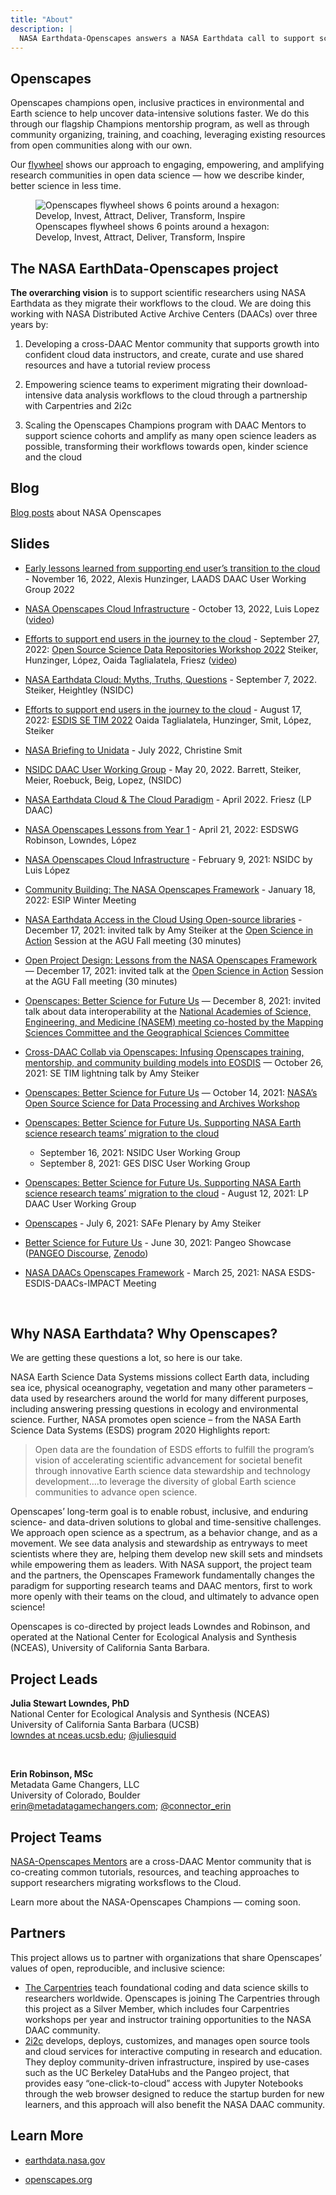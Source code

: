 ```yaml
---
title: "About"
description: |
  NASA Earthdata-Openscapes answers a NASA Earthdata call to support scientific researchers using data from NASA Distributed Active Archive Centers (DAACs) as they migrate workflows to the cloud.
---
```


## Openscapes

Openscapes champions open, inclusive practices in environmental and Earth science to help uncover data-intensive solutions faster. We do this through our flagship Champions mentorship program, as well as through community organizing, training, and coaching, leveraging existing resources from open communities along with our own.

Our [flywheel](https://www.jimcollins.com/concepts/the-flywheel.html) shows our approach to engaging, empowering, and amplifying research communities in open data science --- how we describe kinder, better science in less time.

![Openscapes flywheel shows 6 points around a hexagon: Develop, Invest, Attract, Deliver, Transform, Inspire](images/openscapes-flywheel-eea.png)

<!---https://docs.google.com/presentation/d/14Ko80NL1qA3KsH0Spgym20DXp5ZLn6zE2KOuqUTNMVA/edit#slide=id.gc846ffc89f_2_32--->

## The NASA EarthData-Openscapes project

**The overarching vision** is to support scientific researchers using NASA Earthdata as they migrate their workflows to the cloud. We are doing this working with NASA Distributed Active Archive Centers (DAACs) over three years by:

1.  Developing a cross-DAAC Mentor community that supports growth into confident cloud data instructors, and create, curate and use shared resources and have a tutorial review process

2.  Empowering science teams to experiment migrating their download-intensive data analysis workflows to the cloud through a partnership with Carpentries and 2i2c

3.  Scaling the Openscapes Champions program with DAAC Mentors to support science cohorts and amplify as many open science leaders as possible, transforming their workflows towards open, kinder science and the cloud

## Blog

[Blog posts](https://www.openscapes.org/tags/nasa-framework/) about NASA Openscapes

## Slides

- [Early lessons learned from supporting end user’s transition to the cloud](https://docs.google.com/presentation/d/1aDxLzlkiunwyHjQ76GIFxHVmY0z6fsmtOqHAq-zSGms/edit?usp=sharing) - November 16, 2022, Alexis Hunzinger, LAADS DAAC User Working Group 2022

- [NASA Openscapes Cloud Infrastructure](https://docs.google.com/presentation/d/100aazshfYJfIe5pjQ6w3hswjA9zuuhEd2sZ3P4LhxJc/edit#slide=id.g6c52a2e8d8_0_177) - October 13, 2022, Luis Lopez ([video](https://youtu.be/Payju0KDScg))

- [Efforts to support end users in the journey to the cloud](https://docs.google.com/presentation/d/1OnjRhSgA_6iT4jvUCqW6plhuvwPIn_Vu-cfzo7QX2V4/edit#slide=id.g142ea985af2_0_1) - September 27, 2022: [Open Source Science Data Repositories Workshop 2022](https://science.nasa.gov/open-science-overview/data-repositories-workshop) Steiker, Hunzinger, López, Oaida Taglialatela, Friesz ([video](https://drive.google.com/file/d/1pBcWwS7MLAqbNOOH9qXGLTr42UPm1N_j/view)) <!---https://youtu.be/NvMk1GGiA8A?t=13944--->

- [NASA Earthdata Cloud: Myths, Truths, Questions](https://docs.google.com/presentation/d/1rmzodGujlOQxy4ocl7g2BEqVxMOQoIS_Fw48rifvh0M/edit?usp=sharing) - September 7, 2022. Steiker, Heightley (NSIDC) 


- [Efforts to support end users in the journey to the cloud](https://docs.google.com/presentation/d/1C9w46DCBY4eIP2KwrrQvDKtj7Uaf_Hr6VzcbxMZ6dxI/edit#slide=id.g142ea985af2_0_1) - August 17, 2022: [ESDIS SE TIM 2022](https://wiki.earthdata.nasa.gov/display/EM/ESDIS+SE+TIM+-+August+2022) Oaida Taglialatela, Hunzinger, Smit, López, Steiker

- [NASA Briefing to Unidata](https://github.com/NASA-Openscapes/NASA-Openscapes.github.io/blob/main/NASA%20Unidata%20Briefing%202022-07.pdf) - July 2022, Christine Smit

- [NSIDC DAAC User Working Group](https://docs.google.com/presentation/d/1Wtlgt-wUx8HgeWjoxvvz4BwknLlKDmGP2F-pSuI5utQ/edit?usp=sharing) - May 20, 2022. Barrett, Steiker, Meier,  Roebuck, Beig, Lopez, (NSIDC) 

- [NASA Earthdata Cloud & The Cloud Paradigm](https://docs.google.com/presentation/d/1D-d3VQDG-KlRt6gnyfj5aN3yVo1FBsbYTaQInRB4eMw/edit#slide=id.p) - April 2022. Friesz (LP DAAC)

- [NASA Openscapes Lessons from Year 1](https://docs.google.com/presentation/d/1jtiku5yOTzBtW2vT1-qwZPri_O2Bc_uzXNebIoKGLMg/edit?usp=sharing) - April 21, 2022: ESDSWG Robinson, Lowndes, López

- [NASA Openscapes Cloud Infrastructure](https://docs.google.com/presentation/d/100aazshfYJfIe5pjQ6w3hswjA9zuuhEd2sZ3P4LhxJc/edit?usp=sharing) - February 9, 2021: NSIDC by Luis López

- [Community Building: The NASA Openscapes Framework](https://openscapes.github.io/slides/esip_winter2022) - January 18, 2022: ESIP Winter Meeting
- [NASA Earthdata Access in the Cloud Using Open-source libraries](https://nasa-openscapes.github.io/slides/Earthdata_Cloud__Open-Science-Tutorial.html#/title-slide) - December 17, 2021: invited talk by Amy Steiker at the [Open Science in Action](https://agu.confex.com/agu/fm21/meetingapp.cgi/Session) Session at the AGU Fall meeting (30 minutes)

- [Open Project Design: Lessons from the NASA Openscapes Framework](https://docs.google.com/presentation/d/1uc2BGBsjVABa_ZnqYCi8EgeFjlUSMd3KMSlQJnok9T8/edit?usp=sharing) — December 17, 2021: invited talk at the [Open Science in Action](https://agu.confex.com/agu/fm21/meetingapp.cgi/Session) Session at the AGU Fall meeting (30 minutes)

- [Openscapes: Better Science for Future Us](https://docs.google.com/presentation/d/1i-HNx756ZsYJMYsavCwiYtp2hbQX6vNyZ6lwVdKJyzQ/edit?usp=sharing) — December 8, 2021: invited talk about data interoperability at the [National Academies of Science, Engineering, and Medicine (NASEM) meeting co-hosted by the Mapping Sciences Committee and the Geographical Sciences Committee](https://www.nationalacademies.org/event/12-08-2021/accelerating-the-analysis-of-geographic-change)

- [Cross-DAAC Collab via Openscapes: Infusing Openscapes training, mentorship, and community building models into EOSDIS](https://docs.google.com/presentation/d/1zDA5GL2pN2rKnVLidfUBMynxD4AJ5EbAUBZcjOYXcwo/edit?disco=AAAAQYcgLJI&usp_dm=false#slide=id.gfacc98ea45_0_1417) — October 26, 2021: SE TIM lightning talk by Amy Steiker

- [Openscapes: Better Science for Future Us](https://docs.google.com/presentation/d/1Sl4x6oTsjD4x30O_KwNoqr0-Yckh0CCK75PIqaaYdUY/edit?usp=sharing) — October 14, 2021: [NASA’s Open Source Science for Data Processing and Archives Workshop](https://science.nasa.gov/researchers/science-data/open-source-science-workshop)

-   [Openscapes: Better Science for Future Us. Supporting NASA Earth science research teams' migration to the cloud](https://docs.google.com/presentation/d/18uj2eAgzetPoq73YnRQpcYr2Q-EPuiHNaFE0sgR1XTE/edit?usp=sharing) 
    - September 16, 2021: NSIDC User Working Group
    - September 8, 2021: GES DISC User Working Group

-   [Openscapes: Better Science for Future Us. Supporting NASA Earth science research teams' migration to the cloud](https://docs.google.com/presentation/d/1SVwkEDe2gUzJJZ5NGsGTsGPde-NJm9HLtKieSeuthfI/edit?usp=sharing) - August 12, 2021: LP DAAC User Working Group

-   [Openscapes](https://docs.google.com/presentation/d/1kxXDo80RNnA52dRL1tQPz5KO7BBDlaH7EpM9xZaA5AA/edit#slide=id.ge1618b146e_0_944) - July 6, 2021: SAFe Plenary by Amy Steiker

-   [Better Science for Future Us](https://docs.google.com/presentation/d/17XcJSxoE3_-0PqYgQ0l7NctniBNUxaZ5Zo0hjL-bjJo/edit) - June 30, 2021: Pangeo Showcase ([PANGEO Discourse](https://discourse.pangeo.io/t/june-30-2021-the-nasa-openscapes-framework/1631), [Zenodo](https://zenodo.org/record/5090115#.YO3kom5lDUI))

-   [NASA DAACs Openscapes Framework](https://docs.google.com/presentation/d/1_2ybhWlbg_Y_NrTQ_FF8JqqmbsstCkt5IKZqHmwDtFg/edit?usp=sharing) - March 25, 2021: NASA ESDS-ESDIS-DAACs-IMPACT Meeting

<br>

## Why NASA Earthdata? Why Openscapes?

We are getting these questions a lot, so here is our take.

NASA Earth Science Data Systems missions collect Earth data, including sea ice, physical oceanography, vegetation and many other parameters -- data used by researchers around the world for many different purposes, including answering pressing questions in ecology and environmental science. Further, NASA promotes open science -- from the NASA Earth Science Data Systems (ESDS) program 2020 Highlights report:

> Open data are the foundation of ESDS efforts to fulfill the program's vision of accelerating scientific advancement for societal benefit through innovative Earth science data stewardship and technology development....to leverage the diversity of global Earth science communities to advance open science.

Openscapes' long-term goal is to enable robust, inclusive, and enduring science- and data-driven solutions to global and time-sensitive challenges. We approach open science as a spectrum, as a behavior change, and as a movement. We see data analysis and stewardship as entryways to meet scientists where they are, helping them develop new skill sets and mindsets while empowering them as leaders. With NASA support, the project team and the partners, the Openscapes Framework fundamentally changes the paradigm for supporting research teams and DAAC mentors, first to work more openly with their teams on the cloud, and ultimately to advance open science!

Openscapes is co-directed by project leads Lowndes and Robinson, and operated at the National Center for Ecological Analysis and Synthesis (NCEAS), University of California Santa Barbara.

## Project Leads

**Julia Stewart Lowndes, PhD**\
National Center for Ecological Analysis and Synthesis (NCEAS)\
University of California Santa Barbara (UCSB)\
[lowndes at nceas.ucsb.edu](mailto:lowndes%20at%20nceas.ucsb.edu); [\@juliesquid](https://twitter.com/juliesquid)

<br>

**Erin Robinson, MSc**\
Metadata Game Changers, LLC\
University of Colorado, Boulder \
[erin\@metadatagamechangers.com](mailto:erin@metadatagamechangers.com); [\@connector_erin](https://twitter.com/connector_erin)

## Project Teams

[NASA-Openscapes Mentors](/mentors.html#mentor-cohort-2021) are a cross-DAAC Mentor community that is co-creating common tutorials, resources, and teaching approaches to support researchers migrating worksflows to the Cloud.

Learn more about the NASA-Openscapes Champions --- coming soon.

## Partners

This project allows us to partner with organizations that share Openscapes' values of open, reproducible, and inclusive science:

-   [The Carpentries](https://carpentries.org/) teach foundational coding and data science skills to researchers worldwide. Openscapes is joining The Carpentries through this project as a Silver Member, which includes four Carpentries workshops per year and instructor training opportunities to the NASA DAAC community.
-   [2i2c](https://2i2c.org/) develops, deploys, customizes, and manages open source tools and cloud services for interactive computing in research and education. They deploy community-driven infrastructure, inspired by use-cases such as the UC Berkeley DataHubs and the Pangeo project, that provides easy "one-click-to-cloud" access with Jupyter Notebooks through the web browser designed to reduce the startup burden for new learners, and this approach will also benefit the NASA DAAC community.

## Learn More

-   [earthdata.nasa.gov](https://earthdata.nasa.gov/)

-   [openscapes.org](https://openscapes.org)
